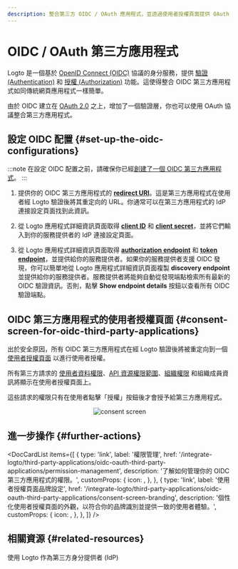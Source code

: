 ```yaml
---
description: 整合第三方 OIDC / OAuth 應用程式，並透過使用者授權頁面提供 OAuth 授權。
---
```



# OIDC / OAuth 第三方應用程式

Logto 是一個基於 [OpenID Connect (OIDC)](https://auth.wiki/openid-connect) 協議的身分服務，提供 [驗證 (Authentication)](https://auth.wiki/authentication) 和 [授權 (Authorization)](https://auth.wiki/authorization) 功能。這使得整合 OIDC 第三方應用程式如同傳統網頁應用程式一樣簡單。

由於 OIDC 建立在 [OAuth 2.0](https://auth.wiki/oauth-2.0) 之上，增加了一個驗證層，你也可以使用 OAuth 協議整合第三方應用程式。

## 設定 OIDC 配置 \{#set-up-the-oidc-configurations}

:::note
在設定 OIDC 配置之前，請確保你已經[創建了一個 OIDC 第三方應用程式](/quick-starts/third-party-oidc)。
:::

1. 提供你的 OIDC 第三方應用程式的 [**redirect URI**](/integrate-logto/application-data-structure#redirect-uris)。這是第三方應用程式在使用者經 Logto 驗證後將其重定向的 URL。你通常可以在第三方應用程式的 IdP 連接設定頁面找到此資訊。

2. 從 Logto 應用程式詳細資訊頁面取得 [**client ID**](/integrate-logto/application-data-structure#application-id) 和 [**client secret**](/integrate-logto/application-data-structure#application-secret)，並將它們輸入到你的服務提供者的 IdP 連接設定頁面。

3. 從 Logto 應用程式詳細資訊頁面取得 [**authorization endpoint**](/integrate-logto/application-data-structure#authorization-endpoint) 和 [**token endpoint**](/integrate-logto/application-data-structure#token-endpoint)，並提供給你的服務提供者。如果你的服務提供者支援 OIDC 發現，你可以簡單地從 Logto 應用程式詳細資訊頁面複製 **discovery endpoint** 並提供給你的服務提供者。服務提供者將能夠自動從發現端點檢索所有最新的 OIDC 驗證資訊。否則，點擊 **Show endpoint details** 按鈕以查看所有 OIDC 驗證端點。

## OIDC 第三方應用程式的使用者授權頁面 \{#consent-screen-for-oidc-third-party-applications}

出於安全原因，所有 OIDC 第三方應用程式在經 Logto 驗證後將被重定向到一個 [使用者授權頁面](/end-user-flows/consent-screen) 以進行使用者授權。

所有第三方請求的 [使用者資料權限](/integrate-logto/third-party-applications/oidc-oauth-third-party-applications/permission-management#user-permissions-user-profile-scopes)、[API 資源權限範圍](/integrate-logto/third-party-applications/oidc-oauth-third-party-applications/permission-management#api-resource-permissions-api-resource-scopes)、[組織權限](/integrate-logto/third-party-applications/oidc-oauth-third-party-applications/permission-management#organization-permissions-organization-scopes) 和組織成員資訊將顯示在使用者授權頁面上。

這些請求的權限只有在使用者點擊「授權」按鈕後才會授予給第三方應用程式。

<center>
  <img src={ConsentScreen} alt="consent screen" width={500} />
</center>

## 進一步操作 \{#further-actions}

<DocCardList
  items={[
    {
      type: 'link',
      label: '權限管理',
      href: '/integrate-logto/third-party-applications/oidc-oauth-third-party-applications/permission-management',
      description: '了解如何管理你的 OIDC 第三方應用程式的權限。',
      customProps: {
        icon: <AuthorizationIcon width={20} height={20} />,
      },
    },
    {
      type: 'link',
      label: '使用者授權頁面品牌設定',
      href: '/integrate-logto/third-party-applications/oidc-oauth-third-party-applications/consent-screen-branding',
      description: '個性化使用者授權頁面的外觀，以符合你的品牌識別並提供一致的使用者體驗。',
      customProps: {
        icon: <CustomizationIcon width={20} height={20} />,
      },
    },
  ]}
/>

## 相關資源 \{#related-resources}

<Url href="https://blog.logto.io/logto-as-idp">使用 Logto 作為第三方身分提供者 (IdP)</Url>
